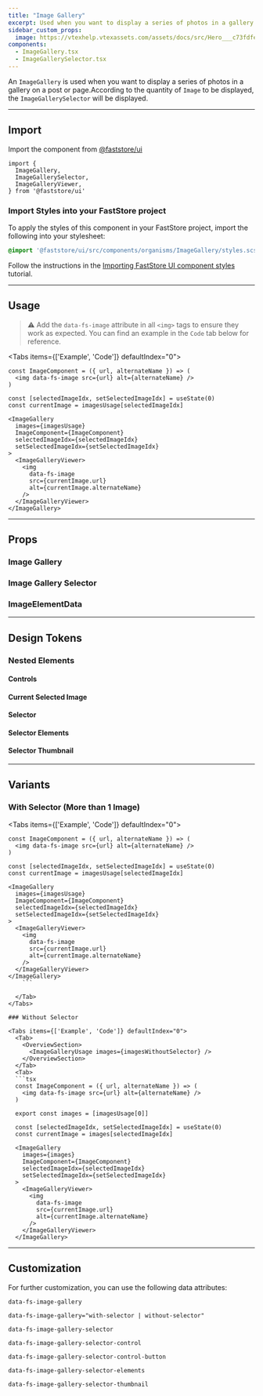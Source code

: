```yaml
---
title: "Image Gallery"
excerpt: Used when you want to display a series of photos in a gallery on a post or page.
sidebar_custom_props:
  image: https://vtexhelp.vtexassets.com/assets/docs/src/Hero___c73fdfe80ce87c2ccc4701c07e9d5398.png
components:
  - ImageGallery.tsx
  - ImageGallerySelector.tsx
---
```

An `ImageGallery` is used when you want to display a series of photos in a gallery on a post or page.According to the quantity of `Image` to be displayed, the `ImageGallerySelector` will be displayed.

---

## Import

Import the component from [@faststore/ui](https://developers.vtex.com/docs/guides/faststore/components-index)

```tsx
import {
  ImageGallery,
  ImageGallerySelector,
  ImageGalleryViewer,
} from '@faststore/ui'
```

### Import Styles into your FastStore project

To apply the styles of this component in your FastStore project, import the following into your stylesheet:

```scss
@import '@faststore/ui/src/components/organisms/ImageGallery/styles.scss';
```

Follow the instructions in the [Importing FastStore UI component styles](https://developers.vtex.com/docs/guides/faststore/using-themes-importing-ui-components-styles) tutorial.

---

## Usage

> ⚠️ Add the `data-fs-image` attribute in all `<img>` tags to ensure they work as expected. You can find an example in the `Code` tab below for reference.

<Tabs items={['Example', 'Code']} defaultIndex="0">
  <Tab>
    <OverviewSection>
      <ImageGalleryUsage images={imagesUsage} />
    </OverviewSection>
  </Tab>
  <Tab>
```tsx
const ImageComponent = ({ url, alternateName }) => (
  <img data-fs-image src={url} alt={alternateName} />
)

const [selectedImageIdx, setSelectedImageIdx] = useState(0)
const currentImage = imagesUsage[selectedImageIdx]

<ImageGallery
  images={imagesUsage}
  ImageComponent={ImageComponent}
  selectedImageIdx={selectedImageIdx}
  setSelectedImageIdx={setSelectedImageIdx}
>
  <ImageGalleryViewer>
    <img
      data-fs-image
      src={currentImage.url}
      alt={currentImage.alternateName}
    />
  </ImageGalleryViewer>
</ImageGallery>
```

  </Tab>
</Tabs>

---

## Props

### Image Gallery

<ComponentPropsSection component="ImageGallery" />

### Image Gallery Selector

<ComponentPropsSection component="ImageGallerySelector" />

### ImageElementData

<PropsSection propsList={propsImageElementData} />

---

## Design Tokens

<TokenTable>
  <TokenRow
    token="--fs-image-gallery-width"
    value="calc(100% + (2 * var(--fs-grid-padding)))"
  />
  <TokenDivider />
  <TokenRow
    token="--fs-image-gallery-transition-timing"
    value="var(--fs-transition-timing)"
  />
  <TokenRow
    token="--fs-image-gallery-transition-function"
    value="var(--fs-transition-function)"
  />
  <TokenDivider />
  <TokenRow token="--fs-image-gallery-gap-mobile" value="var(--fs-spacing-2)" />
  <TokenRow
    token="--fs-image-gallery-gap-notebook"
    value="var(--fs-spacing-3)"
  />
</TokenTable>

### Nested Elements

#### Controls

<TokenTable>
  <TokenRow
    token="--fs-image-gallery-selector-control-bkg-color"
    value="var(--fs-control-bkg)"
    isColor
  />
  <TokenRow
    token="--fs-image-gallery-selector-control-border-radius"
    value="var(--fs-border-radius-circle)"
  />
  <TokenRow
    token="--fs-image-gallery-selector-control-shadow"
    value="var(--fs-shadow-darker)"
  />
  <TokenRow
    token="--fs-image-gallery-selector-control-gradient-bkg-color"
    value="var(--fs-color-body-bkg)"
    isColor
  />
</TokenTable>

#### Current Selected Image

<TokenTable>
  <TokenRow token="--fs-image-gallery-current-height" value="33.125rem" />
  <TokenRow
    token="--fs-image-gallery-current-border-radius"
    value="var(--fs-border-radius)"
  />
</TokenTable>

#### Selector

<TokenTable>
  <TokenRow
    token="--fs-image-gallery-selector-max-height"
    value="var(--fs-image-gallery-current-height)"
  />
</TokenTable>

#### Selector Elements

<TokenTable>
  <TokenRow
    token="--fs-image-gallery-selector-elements-gap"
    value="var(--fs-spacing-1)"
  />
  <TokenRow
    token="--fs-image-gallery-selector-elements-gap-notebook"
    value="var(--fs-spacing-2)"
  />
  <TokenRow
    token="--fs-image-gallery-selector-elements-padding-mobile"
    value="var(--fs-spacing-0) var(--fs-grid-padding)"
  />
  <TokenRow
    token="--fs-image-gallery-selector-elements-padding-notebook"
    value="var(--fs-spacing-0) 0"
  />
</TokenTable>

#### Selector Thumbnail

<TokenTable>
  <TokenRow
    token="--fs-image-gallery-selector-thumbnail-width-mobile"
    value="3.5rem"
  />
  <TokenRow
    token="--fs-image-gallery-selector-thumbnail-height-mobile"
    value="var(--fs-image-gallery-selector-thumbnail-width-mobile)"
  />
  <TokenRow
    token="--fs-image-gallery-selector-thumbnail-width-notebook"
    value="4.5rem"
  />
  <TokenRow
    token="--fs-image-gallery-selector-thumbnail-height-notebook"
    value="var(--fs-image-gallery-selector-thumbnail-width-notebook)"
  />
  <TokenDivider />
  <TokenRow
    token="--fs-image-gallery-selector-thumbnail-border-radius"
    value="var(--fs-border-radius)"
  />
  <TokenRow
    token="--fs-image-gallery-selector-thumbnail-border-width"
    value="var(--fs-border-width-thick)"
  />
  <TokenDivider />
  <TokenRow
    token="--fs-image-gallery-selector-thumbnail-selected-border-color"
    value="var(--fs-border-color-active)"
    isColor
  />
  <TokenRow
    token="--fs-image-gallery-selector-thumbnail-selected-border-width"
    value="var(--fs-border-width-thickest)"
  />
  <TokenDivider />
  <TokenRow
    token="--fs-image-gallery-selector-thumbnail-image-border-radius"
    value="var(--fs-border-radius-small)"
  />
</TokenTable>

---

## Variants

### With Selector (More than 1 Image)

<Tabs items={['Example', 'Code']} defaultIndex="0">
  <Tab>
    <OverviewSection>
      <ImageGalleryUsage images={imagesUsage} />
    </OverviewSection>
  </Tab>
  <Tab>
```tsx
const ImageComponent = ({ url, alternateName }) => (
  <img data-fs-image src={url} alt={alternateName} />
)

const [selectedImageIdx, setSelectedImageIdx] = useState(0)
const currentImage = imagesUsage[selectedImageIdx]

<ImageGallery
  images={imagesUsage}
  ImageComponent={ImageComponent}
  selectedImageIdx={selectedImageIdx}
  setSelectedImageIdx={setSelectedImageIdx}
>
  <ImageGalleryViewer>
    <img
      data-fs-image
      src={currentImage.url}
      alt={currentImage.alternateName}
    />
  </ImageGalleryViewer>
</ImageGallery>
    ```

  </Tab>
</Tabs>

### Without Selector

<Tabs items={['Example', 'Code']} defaultIndex="0">
  <Tab>
    <OverviewSection>
      <ImageGalleryUsage images={imagesWithoutSelector} />
    </OverviewSection>
  </Tab>
  <Tab>
  ```tsx
  const ImageComponent = ({ url, alternateName }) => (
    <img data-fs-image src={url} alt={alternateName} />
  )

  export const images = [imagesUsage[0]]

  const [selectedImageIdx, setSelectedImageIdx] = useState(0)
  const currentImage = images[selectedImageIdx]

  <ImageGallery
    images={images}
    ImageComponent={ImageComponent}
    selectedImageIdx={selectedImageIdx}
    setSelectedImageIdx={setSelectedImageIdx}
  >
    <ImageGalleryViewer>
      <img
        data-fs-image
        src={currentImage.url}
        alt={currentImage.alternateName}
      />
    </ImageGalleryViewer>
  </ImageGallery>
  ```

  </Tab>
</Tabs>

---

## Customization

For further customization, you can use the following data attributes:

`data-fs-image-gallery`

`data-fs-image-gallery="with-selector | without-selector"`

`data-fs-image-gallery-selector`

`data-fs-image-gallery-selector-control`

`data-fs-image-gallery-selector-control-button`

`data-fs-image-gallery-selector-elements`

`data-fs-image-gallery-selector-thumbnail`
